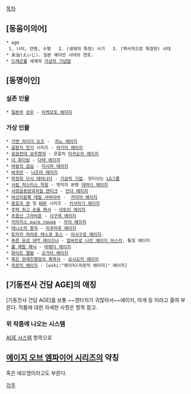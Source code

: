 [[목차]]

== [동음이의어] ==
 * age
  1. 나이, 연령, 수명   2. (생애의 특정) 시기   3. (역사적으로 특정한) 시대
 * 永治(えいじ). 일본 헤이안 시대의 연호.
 * [[드래곤볼]] 세계의 [[가상의 기년법]]

== [동명이인] ==
=== 실존 인물 ===
 * [[일본]]의 [[성우]] - [[타케모토 에이지]]
=== 가상 인물 ===
 * [[가면 라이더 오즈]] -  [[히노 에이지]]
 * [[골판지 전기]] 시리즈 - [[야가미 에이지]]
 * [[굉굉전대 보우켄쟈]] - 은갈치 [[타카오카 에이지]]
 * [[더 화이팅]] - [[다테 에이지]]
 * [[바람의 검심]] - [[미시마 에이지]]
 * [[바쿠만]] - [[니즈마 에이지]]
 * [[박정희 다시 태어나다]] - [[가공의 기업]]. 모티브는 [[LG그룹]]
 * [[사립 저스티스 학원]] - 엣지의 본명 [[야마다 에이지]]
 * [[서양골동양과자점 앤티크]] - [[칸다 에이지]]
 * [[여신이문록 데빌 서바이버]] -  [[카미야 에이지]]
 * [[용호의 권]] 및 [[KOF]] 시리즈 - [[키사라기 에이지]]
 * [[주먹 쥐고 손을 펴서]] - [[사토미 에이지]]
 * [[초중신 그라비온]] - [[시구레 에이지]]
 * [[키미키스 pure rouge]] - [[카이 에이지]]
 * [[테니스의 왕자]] - [[키쿠마루 에이지]]
 * [[토미카 히어로 레스큐 포스]] - [[이시구로 에이지]]. 
 * [[푸른 유성 SPT 레이즈너]] - [[알바트로 나르 에이지 아스카]], 통칭 에이지
 * [[풀 메탈 패닉]] - [[마에다 에이지]]
 * [[화이트 앨범]] - [[오가타 에이지]]
 * [[혹은 현재진행형의 흑역사]] - [[요시오카 에이지]]
 * [[히로익 에이지]] - [wiki:"에이지(히로익 에이지)" 에이지]

== [기동전사 건담 AGE]의 애칭 ==
[기동전사 건담 AGE]를 보통 ~~영타치기 귀찮아서~~에이지, 아게 등 이라고 줄여 부른다.
작품에 대한 자세한 사항은 항목 참고.

=== 위 작품에 나오는 시스템 ===
[[AGE 시스템]] 항목으로

== [[에이지 오브 엠파이어 시리즈]]의 약칭 ==
혹은 에오엠이라고도 부른다.

[[각주]]
